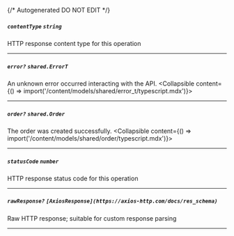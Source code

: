 {/* Autogenerated DO NOT EDIT  */}

##### `contentType` *`string`*
HTTP response content type for this operation

---
##### `error?` *`shared.ErrorT`*
An unknown error occurred interacting with the API.
<Collapsible content={() => import('/content/models/shared/error_t/typescript.mdx')}>
</Collapsible>

---
##### `order?` *`shared.Order`*
The order was created successfully.
<Collapsible content={() => import('/content/models/shared/order/typescript.mdx')}>
</Collapsible>

---
##### `statusCode` *`number`*
HTTP response status code for this operation

---
##### `rawResponse?` *`[AxiosResponse](https://axios-http.com/docs/res_schema)`*
Raw HTTP response; suitable for custom response parsing

---
